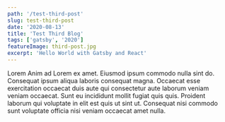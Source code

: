 ```yaml
---
path: '/test-third-post'
slug: test-third-post
date: '2020-08-13'
title: 'Test Third Blog'
tags: ['gatsby', '2020']
featureImage: third-post.jpg
excerpt: 'Hello World with Gatsby and React'
---
```


Lorem Anim ad Lorem ex amet. Eiusmod ipsum commodo nulla sint do. Consequat ipsum aliqua laboris consequat magna. Occaecat esse exercitation occaecat duis aute qui consectetur aute laborum veniam veniam occaecat. Sunt eu incididunt mollit fugiat quis quis. Proident laborum qui voluptate in elit est quis ut sint ut. Consequat nisi commodo sunt voluptate officia nisi veniam occaecat amet nulla.
